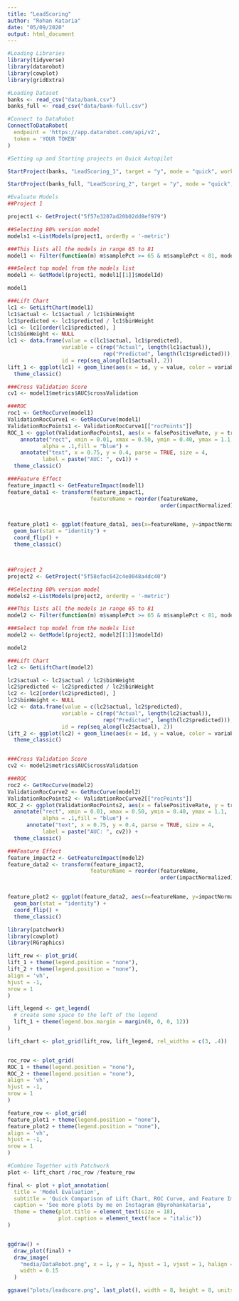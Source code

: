 ```yaml
---
title: "LeadScoring"
author: "Rohan Kataria"
date: "05/09/2020"
output: html_document
---
```


```r
#Loading Libraries
library(tidyverse)
library(datarobot)
library(cowplot)
library(gridExtra)

#Loading Dataset
banks <- read_csv("data/bank.csv")
banks_full <- read_csv("data/bank-full.csv")
```
```r
#Connect to DataRobot
ConnectToDataRobot(
  endpoint = 'https://app.datarobot.com/api/v2',
  token = 'YOUR TOKEN'
)

#Setting up and Starting projects on Quick Autopilot

StartProject(banks, "LeadScoring_1", target = "y", mode = "quick", workerCount = 8)

StartProject(banks_full, "LeadScoring_2", target = "y", mode = "quick", workerCount = 8)

```

```r

#Evaluate Models
##Project 1

project1 <- GetProject("5f57e3207ad20b02dd8ef979")

##Selecting 80% version model
models1 <-ListModels(project1, orderBy = '-metric')

###This lists all the models in range 65 to 81
model1 <- Filter(function(m) m$samplePct >= 65 & m$samplePct < 81, models1)

###Select top model from the models list
model1 <- GetModel(project1, model1[[1]]$modelId)

model1

###Lift Chart
lc1 <- GetLiftChart(model1)
lc1$actual <- lc1$actual / lc1$binWeight
lc1$predicted <- lc1$predicted / lc1$binWeight
lc1 <- lc1[order(lc1$predicted), ]
lc1$binWeight <- NULL
lc1 <- data.frame(value = c(lc1$actual, lc1$predicted),
                 variable = c(rep("Actual", length(lc1$actual)),
                              rep("Predicted", length(lc1$predicted))),
                 id = rep(seq_along(lc1$actual), 2))
lift_1 <- ggplot(lc1) + geom_line(aes(x = id, y = value, color = variable)) +
  theme_classic()

###Cross Validation Score
cv1 <- model1$metrics$AUC$crossValidation

###ROC
roc1 <- GetRocCurve(model1)
ValidationRocCurve1 <- GetRocCurve(model1)
ValidationRocPoints1 <- ValidationRocCurve1[["rocPoints"]]
ROC_1 <- ggplot(ValidationRocPoints1, aes(x = falsePositiveRate, y = truePositiveRate)) + geom_line() +
    annotate("rect", xmin = 0.01, xmax = 0.50, ymin = 0.40, ymax = 1.1,
           alpha = .1,fill = "blue") +
    annotate("text", x = 0.75, y = 0.4, parse = TRUE, size = 4,
           label = paste("AUC: ", cv1)) +
  theme_classic()

###Feature Effect
feature_impact1 <- GetFeatureImpact(model1)
feature_data1 <- transform(feature_impact1,
                          featureName = reorder(featureName, 
                                                order(impactNormalized)))


feature_plot1 <- ggplot(feature_data1, aes(x=featureName, y=impactNormalized)) + 
  geom_bar(stat = "identity") +
  coord_flip() +
  theme_classic()



##Project 2
project2 <- GetProject("5f58efac642c4e0048a4dc40")

##Selecting 80% version model
models2 <-ListModels(project2, orderBy = '-metric')

###This lists all the models in range 65 to 81
model2 <- Filter(function(m) m$samplePct >= 65 & m$samplePct < 81, models2)

###Select top model from the models list
model2 <- GetModel(project2, model2[[1]]$modelId)

model2

###Lift Chart
lc2 <- GetLiftChart(model2)

lc2$actual <- lc2$actual / lc2$binWeight
lc2$predicted <- lc2$predicted / lc2$binWeight
lc2 <- lc2[order(lc2$predicted), ]
lc2$binWeight <- NULL
lc2 <- data.frame(value = c(lc2$actual, lc2$predicted),
                 variable = c(rep("Actual", length(lc2$actual)),
                              rep("Predicted", length(lc2$predicted))),
                 id = rep(seq_along(lc2$actual), 2))
lift_2 <- ggplot(lc2) + geom_line(aes(x = id, y = value, color = variable)) +
  theme_classic()


###Cross Validation Score
cv2 <- model2$metrics$AUC$crossValidation

###ROC
roc2 <- GetRocCurve(model2)
ValidationRocCurve2 <- GetRocCurve(model2)
ValidationRocPoints2 <- ValidationRocCurve2[["rocPoints"]]
ROC_2 <- ggplot(ValidationRocPoints2, aes(x = falsePositiveRate, y = truePositiveRate)) + geom_line() +
  annotate("rect", xmin = 0.01, xmax = 0.50, ymin = 0.40, ymax = 1.1,
           alpha = .1,fill = "blue") +
      annotate("text", x = 0.75, y = 0.4, parse = TRUE, size = 4,
           label = paste("AUC: ", cv2)) +
  theme_classic()

###Feature Effect
feature_impact2 <- GetFeatureImpact(model2)
feature_data2 <- transform(feature_impact2,
                          featureName = reorder(featureName, 
                                                order(impactNormalized)))


feature_plot2 <- ggplot(feature_data2, aes(x=featureName, y=impactNormalized)) + 
  geom_bar(stat = "identity") +
  coord_flip() +
  theme_classic()


```

```r
library(patchwork)
library(cowplot)
library(RGraphics)

lift_row <- plot_grid(
lift_1 + theme(legend.position = "none"),
lift_2 + theme(legend.position = "none"),
align = 'vh',
hjust = -1,
nrow = 1
) 

lift_legend <- get_legend(
  # create some space to the left of the legend
  lift_1 + theme(legend.box.margin = margin(0, 0, 0, 12))
)

lift_chart <- plot_grid(lift_row, lift_legend, rel_widths = c(3, .4))


roc_row <- plot_grid(
ROC_1 + theme(legend.position = "none"),
ROC_2 + theme(legend.position = "none"),
align = 'vh',
hjust = -1,
nrow = 1
)

feature_row <- plot_grid(
feature_plot1 + theme(legend.position = "none"),
feature_plot2 + theme(legend.position = "none"),
align = 'vh',
hjust = -1,
nrow = 1
)

#Combine Together with Patchwork
plot <- lift_chart /roc_row /feature_row

final <- plot + plot_annotation(
  title = 'Model Evaluation',
  subtitle = 'Quick Comparison of Lift Chart, ROC Curve, and Feature Importance for Two different Projects',
  caption = 'See more plots by me on Instagram @byrohankataria',
  theme = theme(plot.title = element_text(size = 18),
                plot.caption = element_text(face = "italic"))
)


ggdraw() +
  draw_plot(final) +
  draw_image(
    "media/DataRobot.png", x = 1, y = 1, hjust = 1, vjust = 1, halign = 1, valign = 1,
    width = 0.15
  )

ggsave("plots/leadscore.png", last_plot(), width = 8, height = 8, units = "in")



```

